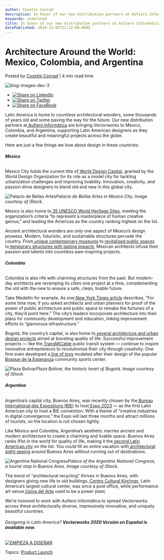 ```yaml
---
author: Cozette Conrad
description: In honor of our new distribution partners at Aufiero Informática, here are a few things we love about design in Mexico, Colombia, and Argentina. 
keywords: undefined
title: In honor of our new distribution partners at Aufiero Informática, here are a few things we love about design in Mexico, Colombia, and Argentina.  
datePublished: 2019-12-03T21:12:09.000Z
---
```

  

# Architecture Around the World: Mexico, Colombia, and Argentina

 Posted by [Cozette Conrad](https://blog.vectorworks.net/author/cozette-conrad) | 4 min read time 

![blog-images-dec-3](https://blog.vectorworks.net/hubfs/blog-images-dec-3.jpg) 

* [![Share on LinkedIn](https://2659751.fs1.hubspotusercontent-na1.net/hubfs/2659751/michaelDemo/share-LI.png)](http://www.linkedin.com/shareArticle?mini=true&url=https%3A%2F%2Fblog.vectorworks.net%2Farchitecture-around-the-world-mexico-colombia-and-argentina)
* [![Share on Twitter](https://2659751.fs1.hubspotusercontent-na1.net/hubfs/2659751/michaelDemo/share-TW.png)](https://www.twitter.com/share?text=Architecture%20Around%20the%20World:%20Mexico,%20Colombia,%20and%20Argentina&url=https%3A%2F%2Fblog.vectorworks.net%2Farchitecture-around-the-world-mexico-colombia-and-argentina&via=PMGTweets)
* [![Share on FaceBook](https://2659751.fs1.hubspotusercontent-na1.net/hubfs/2659751/michaelDemo/share-FB.png)](https://www.facebook.com/sharer/sharer.php?u=https%3A%2F%2Fblog.vectorworks.net%2Farchitecture-around-the-world-mexico-colombia-and-argentina)

Latin America is home to countless architectural wonders, some thousands of years old and some paving the way for the future. Our new distribution partners at[ Aufiero Informática](https://www.aufieroinformatica.com/) are bringing Vectorworks to Mexico, Colombia, and Argentina, supporting Latin American designers as they create beautiful and meaningful projects across the globe.

Here are just a few things we love about design in these countries:

###### **Mexico**

Mexico City holds the current title of[ World Design Capital](http://wdo.org/programmes/wdc/wdcmexicocity2018/), granted by the World Design Organization for its role as a model city for tackling urbanization challenges and improving livability. Innovation, creativity, and passion drive designers to blend old and new in this global city.

![Palacio de Bellas Artes](https://blog.vectorworks.net/hs-fs/hubfs/Blog%20Images/191203_Spanish%20Launch/iStock-970997780.jpg?width=600&name=iStock-970997780.jpg)_Palacio de Bellas Artes in Mexico City. Image courtesy of iStock._

Mexico is also home to[ 35 UNESCO World Heritage Sites](https://whc.unesco.org/en/statesparties/mx), meeting the organization’s criteria “to represent a masterpiece of human creative genius,” and leading the Americas as the country ranking highest on the list. 

Ancient architectural wonders are only one aspect of Mexico’s design prowess. Modern, futuristic, and sustainable structures pervade the country. From[ unique contemporary museums](https://www.dezeen.com/2017/05/05/five-best-new-contemporary-museums-mexico-roundup/) to[ revitalized public spaces ](https://www.dezeen.com/2019/10/21/brick-arcade-mmx-earthquake-public-square-mexico/)to[ temporary structures with lasting impacts](https://www.dezeen.com/2019/10/23/gerardo-broissin-design-week-mexico-pavilion/), Mexican architects infuse their passion and talents into countless awe-inspiring projects.

###### **Colombia**

Colombia is also rife with charming structures from the past. But modern-day architects are revamping its cities one project at a time, complementing the old with the new to ensure a safe, clean, livable future.

Take Medellín for example. As one[ New York Times article](https://www.nytimes.com/2012/05/20/arts/design/fighting-crime-with-architecture-in-medellin-colombia.html) describes, “For some time now, if you asked architects and urban planners for proof of the power of public architecture and public space to remake the fortunes of a city, they’d point here.” The city’s leaders incorporate architecture into their plans for community development and education, linking improvement efforts to “glamorous infrastructure.” 

Bogotá, the country’s capital, is also home to[ several architecture and urban design projects](https://www.archdaily.com/893535/6-upcoming-projects-that-will-improve-the-quality-of-life-in-colombia) aimed at boosting quality of life. Successful improvement projects — like the[ TransMiCable](https://www.transmilenio.gov.co/TransMiCable/) public transit system — continue to inspire innovative entrepreneurs to revolutionize their city through creativity. One firm even developed a[ line of toys](https://www.archdaily.com/910650/giancarlo-mazzanti-develops-architectural-toy-series-inspired-by-bogota-pavilion) modeled after their design of the popular[ Bosque de la Esperanza](http://www.elequipomazzanti.com/en/proyecto/cazuca-2/) community sports center.

![Plaza Bolivar](https://blog.vectorworks.net/hs-fs/hubfs/Blog%20Images/191203_Spanish%20Launch/iStock-505774309.jpg?width=600&name=iStock-505774309.jpg)_Plaza Bolivar, the historic heart of Bogotá. Image courtesy of iStock._

###### **Argentina**

Argentina’s capital city, Buenos Aires, was recently chosen by the[ Bureau International des Expositions (BIE)](https://www.bie-paris.org/site/en/) to host[ Expo 2023](http://en.expo2023argentina.com.ar/) — as the first Latin American city to host a BIE convention. With a theme of “creative industries in digital convergence,” the Expo will last three months and attract millions of tourists, so the location is not chosen lightly.

Like Mexico and Colombia, Argentina’s aesthetic marries ancient and modern architecture to create a charming and livable space. Buenos Aires ranks 91st in the world for quality of life, making it the[ second Latin American city](https://www.archdaily.com/914434/these-are-the-20-most-livable-cities-in-latin-america-in-2019) on the list. You could fill an entire vacation with[ architectural sight-seeing](https://www.architecturaldigest.com/gallery/20-must-see-buenos-aires-landmarks) around Buenos Aires without running out of destinations.

![Argentine National Congress](https://blog.vectorworks.net/hs-fs/hubfs/Blog%20Images/191203_Spanish%20Launch/iStock-530301157.jpg?width=600&name=iStock-530301157.jpg)_Palace of the Argentine National Congress, a tourist stop in Buenos Aires. Image courtesy of iStock._

The trend of “architectural recycling” thrives in Buenos Aires, with designers giving new life to old buildings.[ Centro Cultural Kirchner](https://turismo.buenosaires.gob.ar/en/otros-establecimientos/cck), Latin America’s largest cultural center, was once a post office, while performance art venue[ Usina del Arte](https://turismo.buenosaires.gob.ar/en/otros-establecimientos/usina-del-arte) used to be a power plant.

We’re honored to work with Aufiero Informática to spread Vectorworks across these architecturally diverse, impressively innovative, and uniquely beautiful countries.

###### Designing in Latin America? **Vectorworks 2020 Versión en Español is available now.**

[![EMPIEZA A DISEÑAR](https://no-cache.hubspot.com/cta/default/3018241/5f9ee987-7f6c-437f-9e81-9ee598d9cec6.png)](https://cta-redirect.hubspot.com/cta/redirect/3018241/5f9ee987-7f6c-437f-9e81-9ee598d9cec6) 

 Topics: [Product Launch](https://blog.vectorworks.net/topic/product-launch) 

  